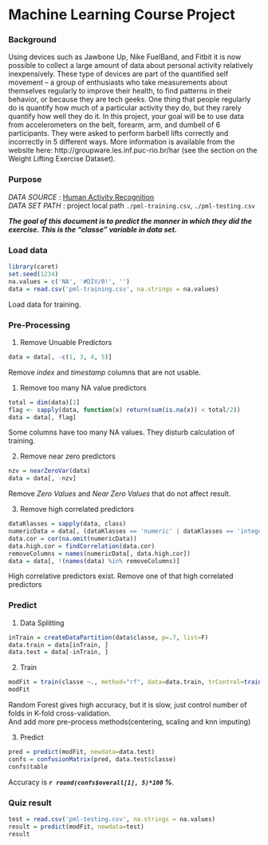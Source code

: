 # Machine Learning Course Project

### Background
Using devices such as Jawbone Up, Nike FuelBand, and Fitbit it is now possible to collect a large amount of data about personal activity relatively inexpensively. These type of devices are part of the quantified self movement – a group of enthusiasts who take measurements about themselves regularly to improve their health, to find patterns in their behavior, or because they are tech geeks. One thing that people regularly do is quantify how much of a particular activity they do, but they rarely quantify how well they do it. In this project, your goal will be to use data from accelerometers on the belt, forearm, arm, and dumbell of 6 participants. They were asked to perform barbell lifts correctly and incorrectly in 5 different ways. More information is available from the website here: http://groupware.les.inf.puc-rio.br/har (see the section on the Weight Lifting Exercise Dataset).  

### Purpose
*DATA SOURCE* : [Human Activity Recognition](The data for this project come from this source: http://groupware.les.inf.puc-rio.br/har)  
*DATA SET PATH* : project local path `./pml-training.csv`, `./pml-testing.csv`  

***The goal of this document is to predict the manner in which they did the exercise. This is the "classe" variable in data set.***

### Load data
```r
library(caret)
set.seed(1234)
na.values = c('NA', '#DIV/0!', '')
data = read.csv('pml-training.csv', na.strings = na.values)
```
Load data for training.


### Pre-Processing
1. Remove Unuable Predictors
```r
data = data[, -c(1, 3, 4, 5)]
```
Remove *index* and *timestamp* columns that are not usable.

1. Remove too many NA value predictors
```r
total = dim(data)[1]
flag <- sapply(data, function(x) return(sum(is.na(x)) < total/2))
data = data[, flag]
```
Some columns have too many NA values. They disturb calculation of training.

2. Remove near zero predictors
```r
nzv = nearZeroVar(data)
data = data[, -nzv]
```
Remove *Zero Values* and *Near Zero Values* that do not affect result.

3. Remove high correlated predictors
```r
dataKlasses = sapply(data, class)
numericData = data[, (dataKlasses == 'numeric' | dataKlasses == 'integer')]
data.cor = cor(na.omit(numericData))
data.high.cor = findCorrelation(data.cor)
removeColumns = names(numericData[, data.high.cor])
data = data[, !(names(data) %in% removeColumns)]
```
High correlative predictors exist. Remove one of that high correlated predictors

### Predict
1. Data Splitting
```r
inTrain = createDataPartition(data$classe, p=.7, list=F)
data.train = data[inTrain, ]
data.test = data[-inTrain, ]
```

2. Train
```r
modFit = train(classe ~., method="rf", data=data.train, trControl=trainControl(method='cv', number=3, repeats=3, allowParallel=TRUE), preProcess = c('center', 'scale', 'knnImpute'))
modFit
```
Random Forest gives high accuracy, but it is slow, just control number of folds in K-fold cross-validation.  
And add more pre-process methods(centering, scaling and knn imputing)  

3. Predict
```r
pred = predict(modFit, newdata=data.test)
confs = confusionMatrix(pred, data.test$classe)
confs$table
```
Accuracy is ***`r round(confs$overall[1], 5)*100` %***.


### Quiz result
```r
test = read.csv('pml-testing.csv', na.strings = na.values)
result = predict(modFit, newdata=test)
result
```